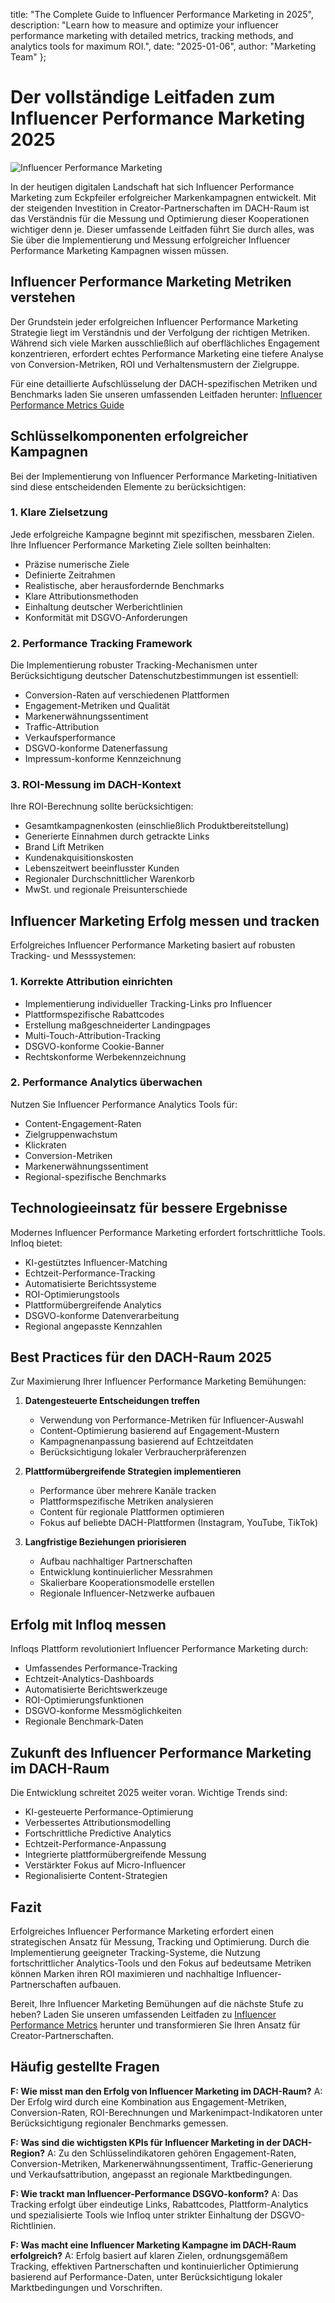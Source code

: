   title: "The Complete Guide to Influencer Performance Marketing in 2025",
  description: "Learn how to measure and optimize your influencer performance marketing with detailed metrics, tracking methods, and analytics tools for maximum ROI.",
  date: "2025-01-06",
  author: "Marketing Team"
};

# Der vollständige Leitfaden zum Influencer Performance Marketing 2025

![Influencer Performance Marketing](/images/blog-posts/influencer-performance-marketing.jpeg)

In der heutigen digitalen Landschaft hat sich Influencer Performance Marketing zum Eckpfeiler erfolgreicher Markenkampagnen entwickelt. Mit der steigenden Investition in Creator-Partnerschaften im DACH-Raum ist das Verständnis für die Messung und Optimierung dieser Kooperationen wichtiger denn je. Dieser umfassende Leitfaden führt Sie durch alles, was Sie über die Implementierung und Messung erfolgreicher Influencer Performance Marketing Kampagnen wissen müssen.

## Influencer Performance Marketing Metriken verstehen

Der Grundstein jeder erfolgreichen Influencer Performance Marketing Strategie liegt im Verständnis und der Verfolgung der richtigen Metriken. Während sich viele Marken ausschließlich auf oberflächliches Engagement konzentrieren, erfordert echtes Performance Marketing eine tiefere Analyse von Conversion-Metriken, ROI und Verhaltensmustern der Zielgruppe.

Für eine detaillierte Aufschlüsselung der DACH-spezifischen Metriken und Benchmarks laden Sie unseren umfassenden Leitfaden herunter: [Influencer Performance Metrics Guide](https://infloq.com/influencer-performance-metrics.pdf)

## Schlüsselkomponenten erfolgreicher Kampagnen

Bei der Implementierung von Influencer Performance Marketing-Initiativen sind diese entscheidenden Elemente zu berücksichtigen:

### 1. Klare Zielsetzung
Jede erfolgreiche Kampagne beginnt mit spezifischen, messbaren Zielen. Ihre Influencer Performance Marketing Ziele sollten beinhalten:
- Präzise numerische Ziele
- Definierte Zeitrahmen
- Realistische, aber herausfordernde Benchmarks
- Klare Attributionsmethoden
- Einhaltung deutscher Werberichtlinien
- Konformität mit DSGVO-Anforderungen

### 2. Performance Tracking Framework
Die Implementierung robuster Tracking-Mechanismen unter Berücksichtigung deutscher Datenschutzbestimmungen ist essentiell:
- Conversion-Raten auf verschiedenen Plattformen
- Engagement-Metriken und Qualität
- Markenerwähnungssentiment
- Traffic-Attribution
- Verkaufsperformance
- DSGVO-konforme Datenerfassung
- Impressum-konforme Kennzeichnung

### 3. ROI-Messung im DACH-Kontext
Ihre ROI-Berechnung sollte berücksichtigen:
- Gesamtkampagnenkosten (einschließlich Produktbereitstellung)
- Generierte Einnahmen durch getrackte Links
- Brand Lift Metriken
- Kundenakquisitionskosten
- Lebenszeitwert beeinflusster Kunden
- Regionaler Durchschnittlicher Warenkorb
- MwSt. und regionale Preisunterschiede

## Influencer Marketing Erfolg messen und tracken

Erfolgreiches Influencer Performance Marketing basiert auf robusten Tracking- und Messsystemen:

### 1. Korrekte Attribution einrichten
- Implementierung individueller Tracking-Links pro Influencer
- Plattformspezifische Rabattcodes
- Erstellung maßgeschneiderter Landingpages
- Multi-Touch-Attribution-Tracking
- DSGVO-konforme Cookie-Banner
- Rechtskonforme Werbekennzeichnung

### 2. Performance Analytics überwachen
Nutzen Sie Influencer Performance Analytics Tools für:
- Content-Engagement-Raten
- Zielgruppenwachstum
- Klickraten
- Conversion-Metriken
- Markenerwähnungssentiment
- Regional-spezifische Benchmarks

## Technologieeinsatz für bessere Ergebnisse

Modernes Influencer Performance Marketing erfordert fortschrittliche Tools. Infloq bietet:
- KI-gestütztes Influencer-Matching
- Echtzeit-Performance-Tracking
- Automatisierte Berichtssysteme
- ROI-Optimierungstools
- Plattformübergreifende Analytics
- DSGVO-konforme Datenverarbeitung
- Regional angepasste Kennzahlen

## Best Practices für den DACH-Raum 2025

Zur Maximierung Ihrer Influencer Performance Marketing Bemühungen:

1. **Datengesteuerte Entscheidungen treffen**
   - Verwendung von Performance-Metriken für Influencer-Auswahl
   - Content-Optimierung basierend auf Engagement-Mustern
   - Kampagnenanpassung basierend auf Echtzeitdaten
   - Berücksichtigung lokaler Verbraucherpräferenzen

2. **Plattformübergreifende Strategien implementieren**
   - Performance über mehrere Kanäle tracken
   - Plattformspezifische Metriken analysieren
   - Content für regionale Plattformen optimieren
   - Fokus auf beliebte DACH-Plattformen (Instagram, YouTube, TikTok)

3. **Langfristige Beziehungen priorisieren**
   - Aufbau nachhaltiger Partnerschaften
   - Entwicklung kontinuierlicher Messrahmen
   - Skalierbare Kooperationsmodelle erstellen
   - Regionale Influencer-Netzwerke aufbauen

## Erfolg mit Infloq messen

Infloqs Plattform revolutioniert Influencer Performance Marketing durch:
- Umfassendes Performance-Tracking
- Echtzeit-Analytics-Dashboards
- Automatisierte Berichtswerkzeuge
- ROI-Optimierungsfunktionen
- DSGVO-konforme Messmöglichkeiten
- Regionale Benchmark-Daten

## Zukunft des Influencer Performance Marketing im DACH-Raum

Die Entwicklung schreitet 2025 weiter voran. Wichtige Trends sind:
- KI-gesteuerte Performance-Optimierung
- Verbessertes Attributionsmodelling
- Fortschrittliche Predictive Analytics
- Echtzeit-Performance-Anpassung
- Integrierte plattformübergreifende Messung
- Verstärkter Fokus auf Micro-Influencer
- Regionalisierte Content-Strategien

## Fazit

Erfolgreiches Influencer Performance Marketing erfordert einen strategischen Ansatz für Messung, Tracking und Optimierung. Durch die Implementierung geeigneter Tracking-Systeme, die Nutzung fortschrittlicher Analytics-Tools und den Fokus auf bedeutsame Metriken können Marken ihren ROI maximieren und nachhaltige Influencer-Partnerschaften aufbauen.

Bereit, Ihre Influencer Marketing Bemühungen auf die nächste Stufe zu heben? Laden Sie unseren umfassenden Leitfaden zu [Influencer Performance Metrics](https://infloq.com/influencer-performance-metrics.pdf) herunter und transformieren Sie Ihren Ansatz für Creator-Partnerschaften.

## Häufig gestellte Fragen

**F: Wie misst man den Erfolg von Influencer Marketing im DACH-Raum?**
A: Der Erfolg wird durch eine Kombination aus Engagement-Metriken, Conversion-Raten, ROI-Berechnungen und Markenimpact-Indikatoren unter Berücksichtigung regionaler Benchmarks gemessen.

**F: Was sind die wichtigsten KPIs für Influencer Marketing in der DACH-Region?**
A: Zu den Schlüsselindikatoren gehören Engagement-Raten, Conversion-Metriken, Markenerwähnungssentiment, Traffic-Generierung und Verkaufsattribution, angepasst an regionale Marktbedingungen.

**F: Wie trackt man Influencer-Performance DSGVO-konform?**
A: Das Tracking erfolgt über eindeutige Links, Rabattcodes, Plattform-Analytics und spezialisierte Tools wie Infloq unter strikter Einhaltung der DSGVO-Richtlinien.

**F: Was macht eine Influencer Marketing Kampagne im DACH-Raum erfolgreich?**
A: Erfolg basiert auf klaren Zielen, ordnungsgemäßem Tracking, effektiven Partnerschaften und kontinuierlicher Optimierung basierend auf Performance-Daten, unter Berücksichtigung lokaler Marktbedingungen und Vorschriften.